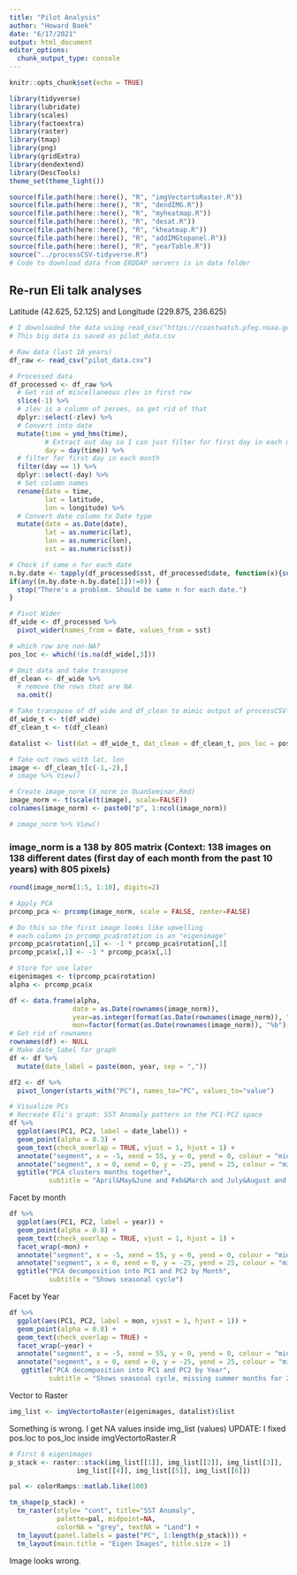 ```yaml
---
title: "Pilot Analysis"
author: "Howard Baek"
date: "6/17/2021"
output: html_document
editor_options: 
  chunk_output_type: console
---
```


```r
knitr::opts_chunk$set(echo = TRUE)
```

```r
library(tidyverse)
library(lubridate)
library(scales)
library(factoextra)
library(raster)
library(tmap)
library(png)
library(gridExtra)
library(dendextend)
library(DescTools)
theme_set(theme_light())

source(file.path(here::here(), "R", "imgVectortoRaster.R"))
source(file.path(here::here(), "R", "dendIMG.R"))
source(file.path(here::here(), "R", "myheatmap.R"))
source(file.path(here::here(), "R", "desat.R"))
source(file.path(here::here(), "R", "kheatmap.R"))
source(file.path(here::here(), "R", "addIMGtopanel.R"))
source(file.path(here::here(), "R", "yearTable.R"))
source("../processCSV-tidyverse.R")
# Code to download data from ERDDAP servers is in data folder
```


## Re-run Eli talk analyses 

Latitude (42.625, 52.125) and Longitude (229.875, 236.625)

```r
# I downloaded the data using read_csv("https://coastwatch.pfeg.noaa.gov/erddap/griddap/ncdcOisst21Agg.csv?sst%5B(2010-01-01T12:00:00Z):(2021-06-01T12:00:00Z)%5D%5B(0.0)%5D%5B(42.625):(52.125)%5D%5B(229.875):(236.625)%5D&.draw=surface&.vars=longitude%7Clatitude%7Csst&.colorBar=%7C%7C%7C12%7C19%7C&.bgColor=0xffccccff")
# This big data is saved as pilot_data.csv

# Raw data (last 10 years)
df_raw <- read_csv("pilot_data.csv")

# Processed data
df_processed <- df_raw %>% 
  # Get rid of miscellaneous zlev in first row
  slice(-1) %>% 
  # zlev is a column of zeroes, so get rid of that
  dplyr::select(-zlev) %>% 
  # Convert into date
  mutate(time = ymd_hms(time),
         # Extract out day so I can just filter for first day in each month
         day = day(time)) %>% 
  # filter for first day in each month
  filter(day == 1) %>% 
  dplyr::select(-day) %>% 
  # Set column names
  rename(date = time,
         lat = latitude,
         lon = longitude) %>% 
  # Convert date column to Date type
  mutate(date = as.Date(date),
         lat = as.numeric(lat),
         lon = as.numeric(lon),
         sst = as.numeric(sst))
```

```r
# Check if same n for each date
n.by.date <- tapply(df_processed$sst, df_processed$date, function(x){sum(is.na(x))})
if(any((n.by.date-n.by.date[1])!=0)) {
  stop("There's a problem. Should be same n for each date.")
} 

# Pivot Wider
df_wide <- df_processed %>% 
  pivot_wider(names_from = date, values_from = sst)

# which row are non-NA?
pos_loc <- which(!is.na(df_wide[,3]))

# Omit data and take transpose
df_clean <- df_wide %>% 
  # remove the rows that are NA
  na.omit()

# Take transpose of df_wide and df_clean to mimic output of processCSV-tidyverse.R
df_wide_t <- t(df_wide)
df_clean_t <- t(df_clean)

datalist <- list(dat = df_wide_t, dat_clean = df_clean_t, pos_loc = pos_loc)
```


```r
# Take out rows with lat, lon
image <- df_clean_t[c(-1,-2),]
# image %>% View()

# Create image_norm (X_norm in QuanSeminar.Rmd)
image_norm <- t(scale(t(image), scale=FALSE))
colnames(image_norm) <- paste0("p", 1:ncol(image_norm))

# image_norm %>% View()
```


### image_norm is a 138 by 805 matrix (Context: 138 images on 138 different dates (first day of each month from the past 10 years) with 805 pixels)

```r
round(image_norm[1:5, 1:10], digits=2)
```

```r
# Apply PCA
prcomp_pca <- prcomp(image_norm, scale = FALSE, center=FALSE)

# Do this so the first image looks like upwelling
# each column in prcomp_pca$rotation is an "eigenimage"
prcomp_pca$rotation[,1] <- -1 * prcomp_pca$rotation[,1]
prcomp_pca$x[,1] <- -1 * prcomp_pca$x[,1]

# Store for use later
eigenimages <- t(prcomp_pca$rotation)
alpha <- prcomp_pca$x
```


```r
df <- data.frame(alpha,
                date = as.Date(rownames(image_norm)),
                year=as.integer(format(as.Date(rownames(image_norm)), "%Y")),
                mon=factor(format(as.Date(rownames(image_norm)), "%b"), levels = month.abb))
# Get rid of rownames
rownames(df) <- NULL
# Make date_label for graph
df <- df %>% 
  mutate(date_label = paste(mon, year, sep = ","))

df2 <- df %>% 
  pivot_longer(starts_with("PC"), names_to="PC", values_to="value")
```




```r
# Visualize PCs
# Recreate Eli's graph: SST Anomaly pattern in the PC1-PC2 space
df %>% 
  ggplot(aes(PC1, PC2, label = date_label)) +
  geom_point(alpha = 0.3) +
  geom_text(check_overlap = TRUE, vjust = 1, hjust = 1) +
  annotate("segment", x = -5, xend = 55, y = 0, yend = 0, colour = "midnightblue", linetype=2) +
  annotate("segment", x = 0, xend = 0, y = -25, yend = 25, colour = "midnightblue", linetype=2) +
  ggtitle("PCA clusters months together",
          subtitle = "April&May&June and Feb&March and July&August and Sept&Oct") 
```

Facet by month
```r
df %>% 
  ggplot(aes(PC1, PC2, label = year)) +
  geom_point(alpha = 0.8) +
  geom_text(check_overlap = TRUE, vjust = 1, hjust = 1) +
  facet_wrap(~mon) +
  annotate("segment", x = -5, xend = 55, y = 0, yend = 0, colour = "midnightblue", linetype=2) +
  annotate("segment", x = 0, xend = 0, y = -25, yend = 25, colour = "midnightblue", linetype=2) +
  ggtitle("PCA decomposition into PC1 and PC2 by Month",
          subtitle = "Shows seasonal cycle") 
```


Facet by Year
```r
df %>%
  ggplot(aes(PC1, PC2, label = mon, vjust = 1, hjust = 1)) +
  geom_point(alpha = 0.8) +
  geom_text(check_overlap = TRUE) +
  facet_wrap(~year) +
  annotate("segment", x = -5, xend = 55, y = 0, yend = 0, colour = "midnightblue", linetype=2) +
  annotate("segment", x = 0, xend = 0, y = -25, yend = 25, colour = "midnightblue", linetype=2) +
   ggtitle("PCA decomposition into PC1 and PC2 by Year",
          subtitle = "Shows seasonal cycle, missing summer months for 2021") 
```


Vector to Raster
```r
img_list <- imgVectortoRaster(eigenimages, datalist)$list
```

Something is wrong. I get NA values inside img_list (values)
UPDATE: I fixed pos.loc to pos_loc inside imgVectortoRaster.R

```r
# First 6 eigenimages
p_stack <- raster::stack(img_list[[1]], img_list[[2]], img_list[[3]], 
                 img_list[[4]], img_list[[5]], img_list[[6]])

pal <- colorRamps::matlab.like(100)

tm_shape(p_stack) + 
  tm_raster(style= "cont", title="SST Anomaly", 
            palette=pal, midpoint=NA, 
            colorNA = "grey", textNA = "Land") +
  tm_layout(panel.labels = paste("PC", 1:length(p_stack))) +
  tm_layout(main.title = "Eigen Images", title.size = 1)
```

Image looks wrong.
